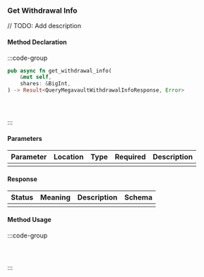 ### Get Withdrawal Info

// TODO: Add description

#### Method Declaration

:::code-group

```rust [Rust]
pub async fn get_withdrawal_info(
    &mut self,
    shares: &BigInt,
) -> Result<QueryMegavaultWithdrawalInfoResponse, Error>
```

```python [Python]

```

```typescript [TypeScript]

```

```url [API]
```

:::

#### Parameters

| Parameter | Location | Type  | Required | Description |
| --------- | -------- | ----- | -------- | ----------- |
|           |          |       |          |             |

#### Response

| Status | Meaning | Description | Schema |
| ------ | ------- | ----------- | ------ |
|        |         |             |        |

#### Method Usage

:::code-group

```rust [Rust]
```

```python [Python]

```

```typescript [TypeScript]

```

:::

